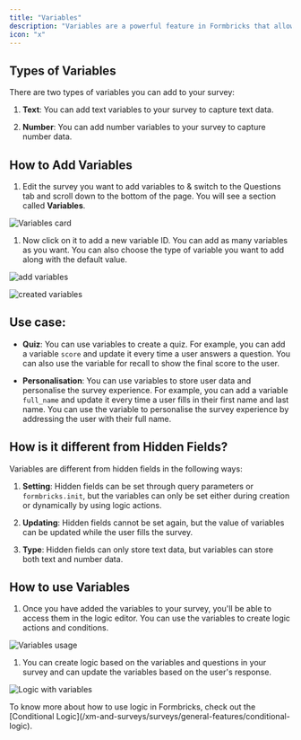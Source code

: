 ```yaml
---
title: "Variables"
description: "Variables are a powerful feature in Formbricks that allows you to keep track of data variables when user fills a form. This feature is especially useful when you want to use your survey as a quiz."
icon: "x"
---
```


## Types of Variables

There are two types of variables you can add to your survey:

1. **Text**: You can add text variables to your survey to capture text data.

2. **Number**: You can add number variables to your survey to capture number data.

## How to Add Variables

1. Edit the survey you want to add variables to & switch to the Questions tab and scroll down to the bottom of the page. You will see a section called **Variables**.

![Variables card](/images/xm-and-surveys/surveys/general-features/variables/variables-card.webp)


1. Now click on it to add a new variable ID. You can add as many variables as you want. You can also choose the type of variable you want to add along with the default value.

![add variables](/images/xm-and-surveys/surveys/general-features/variables/input-variables.webp)


![created variables](/images/xm-and-surveys/surveys/general-features/variables/created-variables.webp)

## Use case:

- **Quiz**: You can use variables to create a quiz. For example, you can add a variable `score` and update it every time a user answers a question. You can also use the variable for recall to show the final score to the user.

- **Personalisation**: You can use variables to store user data and personalise the survey experience. For example, you can add a variable `full_name` and update it every time a user fills in their first name and last name. You can use the variable to personalise the survey experience by addressing the user with their full name.

## How is it different from Hidden Fields?

Variables are different from hidden fields in the following ways:

1. **Setting**: Hidden fields can be set through query parameters or `formbricks.init`, but the variables can only be set either during creation or dynamically by using logic actions.

2. **Updating**: Hidden fields cannot be set again, but the value of variables can be updated while the user fills the survey.

3. **Type**: Hidden fields can only store text data, but variables can store both text and number data.

## How to use Variables

1. Once you have added the variables to your survey, you'll be able to access them in the logic editor. You can use the variables to create logic actions and conditions.

![Variables usage](/images/xm-and-surveys/surveys/general-features/variables/variables-usage.webp)

1. You can create logic based on the variables and questions in your survey and can update the variables based on the user's response.

![Logic with variables](/images/xm-and-surveys/surveys/general-features/variables/logic-with-variables.webp)


<Note>
  To know more about how to use logic in Formbricks, check out the [Conditional
  Logic](/xm-and-surveys/surveys/general-features/conditional-logic).
</Note>
